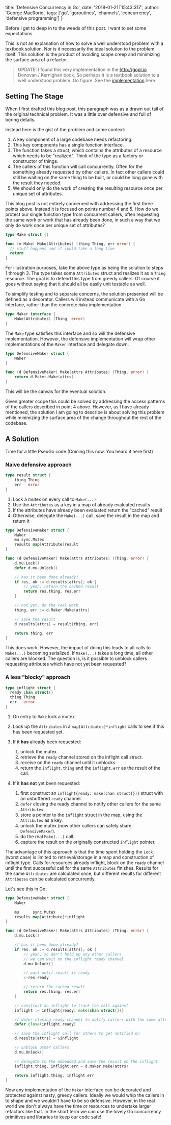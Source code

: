 
  title: 'Defensive Concurrency in Go',
  date: '2018-01-21T15:43:31Z',
  author: 'George MacRorie',
  tags: ['go', 'goroutines', 'channels', 'concurrency', 'defensive programming']
}

Before I get to deep in to the weeds of this post. I want to set some expectations.

This is not an explanation of how to solve a well understood problem with a textbook solution. Nor is it necessarily the ideal solution to the problem itself.
This solution is the product of avoiding scope creep and minimizing the surface area of a refactor.

> UPDATE: I found this very implementation in the http://gopl.io Donovan / Kernighan book. So perhaps it is a textbook solution to a well understood problem. Go figure. See the [implementation](https://github.com/adonovan/gopl.io/blob/master/ch9/memo4/memo.go) here.

## Setting The Stage

When I first drafted this blog post, this paragraph was as a drawn out tail of the original technical problem. It was a little over defensive and full of boring details. 

Instead here is the gist of the problem and some context:

1. A key component of a large codebase needs refactoring.
2. This key components has a single function interface.
3. The function takes a struct, which contains the attributes of a resource which needs to be "realized". Think of the type as a factory or constructor of things.
4. The callers of this function will call concurrently. Often for the something already requested by other callers. In fact other callers could still be waiting on the same thing to be built, or could be long gone with the result they needed.
5. We should only do the work of creating the resulting resource once per unique set of attributes.

This blog post is not entirely concerned with addressing the first three points above. Instead it is focused on points number 4 and 5.
How do we protect our single function type from concurrent callers, often requesting the same work or work that has already been done, in such a way that we only do work once per unique set of attributes?

```go
type Make struct {}

func (m Make) Make(Attributes) (thing Thing, err error) {
  // stuff happens and it could take a long time
  return
}
```

For illustration purposes, take the above type as being the solution to steps 1 through 3. The type takes some `Attributes` struct and realizes it as a `Thing` resource.
The goal is to defend this type from greedy callers. Of course it goes without saying that it should all be easily unit testable as well.

To simplify testing and to separate concerns, the solution presented will be defined as a decorator. Callers will instead communicate with a Go interface, rather than the concrete `Make` implementation.

```go
type Maker interface {
    Make(Attributes) (Thing, error)
}
```

The `Make` type satisfies this interface and so will the defensive implementation. However, the defensive implementation will wrap other implementations of the `Maker` interface and delegate down.

```go
type DefensiveMaker struct {
    Maker
}

func (d DefensiveMaker) Make(attrs Attributes) (Thing, error) {
    return d.Maker.Make(attrs)
}
```

This will be the canvas for the eventual solution.

Given greater scope this could be solved by addressing the access patterns of the callers described in point 4 above. However, as I have already mentioned, the solution I am going to describe is about solving this problem while minimizing the surface area of the change throughout the rest of the codebase.

## A Solution

Time for a little PseuGo code (Coining this now. You heard it here first)

### Naive defensive approach 

```go
type result struct {
    thing Thing
    err   error
}
```

1. Lock a mutex on every call to `Make(...)`
2. Use the `Attributes` as a key in a map of already evaluated results
3. If the attributes have already been evaluated return the "cached" result
4. Otherwise, delegate the `Make(...)` call, save the result in the map and return it

```go
type DefensiveMaker struct {
    Maker
    mu sync.Mutex
    results map[Attribute]result
}

func (d DefensiveMaker) Make(attrs Attributes) (Thing, error) {
    d.mu.Lock()
    defer d.mu.Unlock()

    // has it been done already?
    if res, ok := d.results[attrs]; ok {
        // yeah, return the cached result
        return res.thing, res.err
    }

    // not yet, do the real work
    thing, err := d.Maker.Make(attrs)

    // save the result
    d.results[attrs] = result{thing, err}

    return thing, err
}
```

This does work. However, the impact of doing this leads to all calls to `Make(...)` becoming serialized. If `Make(...)` takes a long time, all other callers are blocked. The question is, is it possible to unblock callers requesting attributes which have not yet been requested?

### A less "blocky" approach 

```go
type inflight struct {
  ready chan struct{}
  thing Thing
  err   error
}
```

1. On entry to `Make` lock a mutex.
2. Look up the `Attributes` in a `map[Attributes]*inflight` calls to see if this has been requested yet.
3. If it **has** already been requested:
    1. unlock the mutex.
    2. retrieve the `ready` channel stored on the inflight call struct.
    3. receive on the `ready` channel until it unblocks.
    4. return the `inflight.thing` and the `inflight.err` as the result of the call.

4. If it **has not** yet been requested:
    1. first construct an `inflight{ready: make(chan struct{})}` struct with an unbuffered `ready` channel.
    2. `defer` closing the ready channel to notify other callers for the same `Attributes`.
    3. store a pointer to the `inflight` struct in the map, using the `Attributes` as a key. 
    4. unlock the mutex (now other callers can safely share `DefensiveMaker`).
    5. do the real `Make(...)` call.
    6. capture the result on the originally constructed `inflight` pointer.

The advantage of this approach is that the time spent holding the `Lock` (worst case) is limited to retrieval/storage in a map and construction of inflight type. Calls for resources already inflight, block on the `ready` channel until the first successful call for the same `Attributes` finishes. Results for the same `Attributes` are calculated once, but different results for different `Attributes` can be calculated concurrently.

Let's see this in Go:

```go
type DefensiveMaker struct {
    Maker

    mu      sync.Mutex
    results map[Attribute]*inflight
}

func (d DefensiveMaker) Make(attrs Attributes) (Thing, error) {
    d.mu.Lock()

    // has it been done already?
    if res, ok := d.results[attrs]; ok {
        // yeah, so don't hold up any other callers
        // we can wait on the inflight ready channel
        d.mu.Unlock()

        // wait until result is ready
        <-res.ready

        // return the cached result
        return res.thing, res.err
    }

    // construct an inflight to track the call against
    inflight := inflight{ready: make(chan struct{})}

    // defer closing ready channel to notify callers with the same attributes
    defer close(inflight.ready)

    // save the inflight call for others to get notified on
    d.results[attrs] = &inflight

    // unblock other callers
    d.mu.Unlock()

    // delegate to the embedded and save the result on the inflight 
    inflight.thing, inflight.err = d.Maker.Make(attrs)

    return inflight.thing, inflight.err 
}
```

Now any implementation of the `Maker` interface can be decorated and protected against nasty, greedy callers. Ideally we would whip the callers in to shape and we wouldn't have to be so defensive. However, in the real world we don't always have the time or resources to undertake larger refactors like that. In the short term we can use the lovely Go concurrency primitives and libraries to keep our code safe! 

